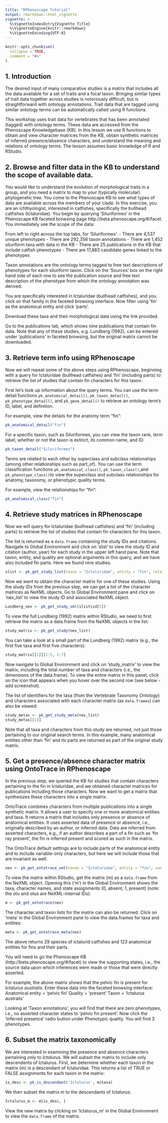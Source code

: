 ```yaml
---
title: "RPhenoscape Tutorial"
output: rmarkdown::html_vignette
vignette: >
  %\VignetteIndexEntry{Vignette Title}
  %\VignetteEngine{knitr::rmarkdown}
  %\VignetteEncoding{UTF-8}
---
```


```r
knitr::opts_chunk$set(
  collapse = TRUE,
  comment = "#>"
)
```
## 1. Introduction

The desired input of many comparative studies is a matrix that includes all the data available for a set of traits and a focal taxon.  Bringing similar types of trait data together across studies is notoriously difficult, but is straightforward with ontology annotations.  Trait data that are tagged using similar ontology terms can be automatically called using R functions. 

This workshop uses trait data for vertebrates that has been annotated (tagged) with ontology terms.  These data are accessed from the Phenoscape Knowledgebase (KB).  In this lesson we use R functions to obtain and view character matrices from the KB, obtain synthetic matrices of inferred presence/absence characters, and understand the meaning and relations of ontology terms. The lesson assumes basic knowledge of R and RStudio.

## 2. Browse and filter data in the KB to understand the scope of available data.

You would like to understand the evolution of morphological traits in a group, and you need a matrix to map to your (typically molecular) phylogenetic tree.  You come to the Phenoscape KB to see what types of data are available across the members of your clade.  In this exercise, you are an ichthyologist, interested in catfishes, specifically the bullhead catfishes (Ictaluridae).
You begin by querying ‘Siluriformes’  in the Phenoscape KB faceted browsing page http://beta.phenoscape.org/#/facet. You immediately see the scope of the data:

From left to right across the top tabs, for ‘Siluriformes’:
- There are 4,537 unique phenotypes
- There are 292,356 taxon annotations 
- There are 1,452 siluriform taxa with data in the KB 
- There are 25 publications in the KB that include catfish phenotypes
- There are 17,883 candidate genes linked to the phenotypes

Taxon annotations are the ontology terms tagged to free text descriptions of phenotypes for each siluriform taxon.  Click on the ‘Sources’ box on the right hand side of each row to see the publication source and free text description of the phenotype from which the ontology annotation was derived.  

You are specifically interested in Ictaluridae (bullhead catfishes), and you click on that family in the faceted browsing interface.  Now filter using ‘fin’ as the anatomical entity and click ‘parts’.  

Download these taxa and their morphological data using the link provided.  

Go to the publications tab, which shows nine publications that contain fin data.  Note that any of these studies, e.g. Lundberg (1992), can be entered under ‘publications’ in faceted browsing, but the original matrix cannot be downloaded. 

## 3. Retrieve term info using RPhenoscape

Now we will repeat some of the above steps using RPhenoscape, beginning with a query for Ictaluridae (bullhead catfishes) and ‘fin’ (including parts) to retrieve the list of studies that contain fin characters for this taxon.  

First let’s look up information about the query terms. You can use the term detail functions ```pk_anatomical_detail()```, ```pk_taxon_detail()```, ```pk_phenotype_detail()```, and ```pk_gene_detail()``` to retrieve an ontology term’s ID, label, and definition. 

For example, view the details for the anatomy term “fin”:

```r
pk_anatomical_detail("fin")
```
For a specific taxon, such as Siluriformes, you can view the taxon rank, term label, whether or not the taxon is extinct, its common name, and ID: 

```r
pk_taxon_detail("Siluriformes")
```

Terms are related to each other by superclass and subclass relationships (among other relationships such as part_of). You can use the term classification functions ```pk_anatomical_class()```, ```pk_taxon_class()```,and ```pk_phenotype_class()```to view the superclass and subclass relationships for anatomy, taxonomy, or phenotypic quality terms. 

For example, view the relationships for “fin”: 

```r
pk_anatomical_class("fin")
```

## 4. Retrieve study matrices in RPhenoscape

Now we will query for Ictaluridae (bullhead catfishes) and ‘fin’ (including parts) to retrieve the list of studies that contain fin characters for this taxon.  

The list is returned as a ```data.frame``` containing the study IDs and citations. Navigate to Global Environment and click on ‘slist’ to view the study ID and citation (author, year) for each study in the upper left hand pane.  Note that taxon, entity, and quality are optional arguments in this query, and we have also included fin parts.  Here we found nine studies.

```r
slist <- pk_get_study_list(taxon = "Ictaluridae", entity = "fin", relation = “part of”)
```
Now we want to obtain the character matrix for one of these studies. Using the study IDs from the previous step, we can get a list of the character matrices as NeXML objects.  Go to Global Environment pane and click on ‘nex_list’ to view the study ID and associated NeXML object.  

```r
Lundberg_nex <- pk_get_study_xml(slist$id[5])
```
To view the full Lundberg (1992) matrix within RStudio, we need to first retrieve the matrix as a data.frame from the NeXML objects in the list: 

```r
study_matrix <- pk_get_study(nex_list)
```

You can take a look at a small part of the Lundberg (1992) matrix (e.g., the first five taxa and first five characters): 

```r
study_matrix[[1]][1:5, 1:7]
```
Now navigate to Global Environment and click on ‘study_matrix’ to view the matrix, including the total number of taxa and characters (i.e., the dimensions of the data.frame). To view the entire matrix in this panel, click on the icon that appears when you hover over the second row (see below - add screenshot). 

The list of identifiers for the taxa (from the Vertebrate Taxonomy Ontology) and characters associated with each character matrix (as ```data.frames```) can also be viewed:

```r
study_metas <- pk_get_study_meta(nex_list)
study_metas[[1]] 
```

Note that all taxa and characters from this study are returned, not just those pertaining to our original search terms.  In this example, many anatomical entities other than ‘fin’ and its parts are returned as part of the original study matrix.

## 5. Get a presence/absence character matrix using OntoTrace in RPhenoscape

In the previous step, we queried the KB for studies that contain characters pertaining to the fin in Ictaluridae, and we obtained character matrices for publications including those characters. Now we want to get a matrix that synthesizes these characters into a single matrix. 

OntoTrace combines characters from multiple publications into a single synthetic matrix.  It allows a user to specify one or more anatomical entities and taxa.  It returns a matrix that includes only presence or absence of anatomical entities.  It uses asserted data of presence or absence, i.e., originally described by an author, or inferred data.  Data are inferred from asserted characters, e.g., if an author describes a part of a fin such as ‘fin ray present’, the fin is inferred present and scored as such in the matrix.

 The OntoTrace default settings are to include parts of the anatomical entity and to include variable-only characters, but here we will include those that are invariant as well. 

```r
nex <- pk_get_ontotrace_xml(taxon = "Ictaluridae", entity = "fin", variable_only = FALSE)
```

To view the matrix within RStudio, get the matrix (m) as a ```data.frame``` from the NeXML object. Opening this (‘m’) in the Global Environment shows the taxa, character names, and state assignments (0, absent; 1, present) (note: the otu and otus are NeXML-internal IDs):  

```r
m <- pk_get_ontotrace(nex)
```

The character and taxon lists for the matrix can also be returned. Click on ‘meta’ in the Global Environment pane to view the data.frames for taxa and entities: 

```r
meta <- pk_get_ontotrace_meta(nex)
```
The above returns 29 species of ictalurid catfishes and 123 anatomical entities for fins and their parts.  

You will need to go the Phenoscape KB (http://beta.phenoscape.org/#/facet) to view the supporting states, i.e., the source data upon which inferences were made or those that were directly asserted.   


For example, the above matrix shows that the pelvic fin is present for *Ictalurus australis*. Enter these data into the faceted browsing interface:
Anatomical entity = ‘pelvic fin’
Quality = ‘present’
Taxon = ‘Ictalurus australis’

Looking at ‘Taxon annotations’, you will find that there are zero phenotypes, i.e., no asserted character states to ‘pelvic fin present’.  Now click the ‘inferred presence’ radio button under Phenotypic quality.  You will find 3 phenotypes. 

## 6. Subset the matrix taxonomically 
We are interested in examining the presence and absence characters pertaining only to *Ictalurus*. We will subset the matrix to include only descendents of Ictalurus. First, we determine whether each taxon in the matrix (m) is a descendant of Ictaluridae. This returns a list of TRUE or FALSE assignments for each taxon in the matrix:

```r
is_desc <- pk_is_descendant('Ictalurus', m$taxa)
```
We then subset the matrix m to the descendants of *Ictalurus*:

```r
Ictalurus_m <- m[is_desc, ]
```

View the new matrix by clicking on ‘Ictalurus_m’ in the Global Environment to view the ```data.frame``` of the matrix.

